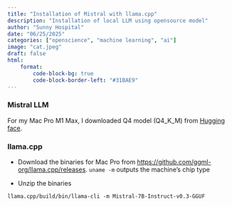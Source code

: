 ```yaml
---
title: "Installation of Mistral with llama.cpp"
description: "Installation of local LLM using opensource model"
author: "Sunny Hospital"
date: "06/25/2025"
categories: ["openscience", "machine learning", "ai"]
image: "cat.jpeg"
draft: false
html:
    format:
        code-block-bg: true
        code-block-border-left: "#31BAE9"
---
```



###  Mistral LLM

For my Mac Pro M1 Max, I downloaded Q4 model (Q4_K_M) from [Hugging face](https://huggingface.co/mradermacher/Mistral-7B-Instruct-v0.3-GGUF).


### llama.cpp
* Download the binaries for Mac Pro from [https://github.com/ggml-org/llama.cpp/releases](https://github.com/ggml-org/llama.cpp/releases).
`uname -m` outputs the machine's chip type

* Unzip the binaries
```
llama.cpp/build/bin/llama-cli -m Mistral-7B-Instruct-v0.3-GGUF
```



